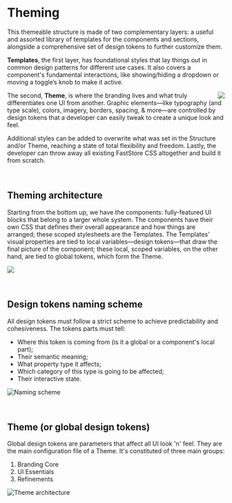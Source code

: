 
<Meta title="Fundamentals/Theming" />

# Theming

This themeable structure is made of two complementary layers: a useful and assorted library of templates for the components and sections, alongside a comprehensive set of design tokens to further customize them.

**Templates**, the first layer, has foundational styles that lay things out in common design patterns for different use cases. It also covers a component's fundamental interactions, like showing/hiding a dropdown or moving a toggle’s knob to make it active.

<img
  src="https://user-images.githubusercontent.com/723163/159504019-b6380d47-8f93-47a3-b77f-0abb6aeb1ad2.png"
  align="right"
/>

The second, **Theme**, is where the branding lives and what truly differentiates one UI from another. Graphic elements—like typography (and type scale), colors, imagery, borders, spacing, & more—are controlled by design tokens that a developer can easily tweak to create a unique look and feel.

Additional styles can be added to overwrite what was set in the Structure and/or Theme, reaching a state of total flexibility and freedom. Lastly, the developer can throw away all existing FastStore CSS altogether and build it from scratch.

<br />

## Theming architecture

Starting from the bottom up, we have the components: fully-featured UI blocks that belong to a larger whole system. The components have their own CSS that defines their overall appearance and how things are arranged; these scoped stylesheets are the Templates. The Templates' visual properties are tied to local variables—design tokens—that draw the final picture of the component; these local, scoped variables, on the other hand, are tied to global tokens, which form the Theme.

<img
  src="https://user-images.githubusercontent.com/723163/159509122-7e39c20f-d1a6-4449-bf22-e77e91692316.png"
  align="center"
/>

<br />

## Design tokens naming scheme

All design tokens must follow a strict scheme to achieve predictability and cohesiveness. The tokens parts must tell:

- Where this token is coming from (is it a global or a component's local part);
- Their semantic meaning;
- What property type it affects;
- Which category of this type is going to be affected;
- Their interactive state.

![Naming scheme](https://user-images.githubusercontent.com/723163/159535015-25c1caa9-6f44-476f-ba7b-f530066b6c98.png)

<br />

## Theme (or global design tokens)

Global design tokens are parameters that affect all UI look 'n' feel. They are the main configuration file of a Theme. It's constituted of three main groups:

1. Branding Core
2. UI Essentials
3. Refinements

![Theme architecture](https://user-images.githubusercontent.com/723163/159511583-ea1868d5-1262-4a3e-a06c-d807ed88c79c.png)
